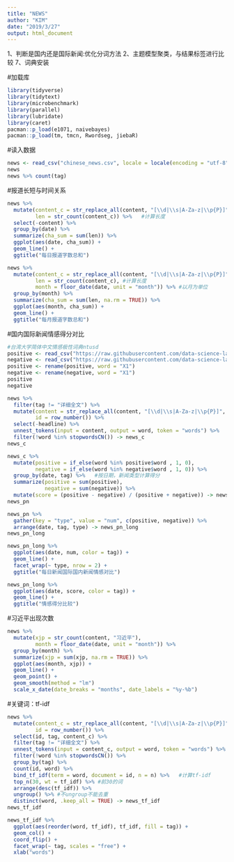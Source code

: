 ---
title: "NEWS"
author: "KIM"
date: "2019/3/27"
output: html_document
---

1、判断是国内还是国际新闻:优化分词方法
2、主题模型聚类，与结果标签进行比较
7、词典安装


#加载库
```{r}
library(tidyverse)
library(tidytext)
library(microbenchmark)
library(parallel)
library(lubridate)
library(caret)
pacman::p_load(e1071, naivebayes)
pacman::p_load(tm, tmcn, Rwordseg, jiebaR)
```

#读入数据
```{r}
news <- read_csv("chinese_news.csv", locale = locale(encoding = "utf-8"))
news
news %>% count(tag)
```

#报道长短与时间关系
```{r, fig.height=6, fig.width=15}
news %>% 
  mutate(content_c = str_replace_all(content, "[\\d|\\s|A-Za-z|\\p{P}]", ""),    #删除数字、不可见字符、英文字母、标点符号
         len = str_count(content_c)) %>%   #计算长度
  select(-content) %>% 
  group_by(date) %>% 
  summarize(cha_sum = sum(len)) %>% 
  ggplot(aes(date, cha_sum)) + 
  geom_line() +
  ggtitle("每日报道字数总和")
```
```{r, fig.height=6, fig.width=15}
news %>% 
  mutate(content_c = str_replace_all(content, "[\\d|\\s|A-Za-z|\\p{P}]", ""),    #删除数字、不可见字符、英文字母、标点符号
         len = str_count(content_c), #计算长度 
         month = floor_date(date, unit = "month")) %>% #以月为单位
  group_by(month) %>% 
  summarize(cha_sum = sum(len, na.rm = TRUE)) %>% 
  ggplot(aes(month, cha_sum)) + 
  geom_line() +
  ggtitle("每月报道字数总和")
```


#国内国际新闻情感得分对比
```{r}
#台湾大学简体中文情感极性词典ntusd
positive <- read_csv("https://raw.githubusercontent.com/data-science-lab/sentimentCN/master/dict/%E5%8F%B0%E6%B9%BE%E5%A4%A7%E5%AD%A6%E7%AE%80%E4%BD%93%E4%B8%AD%E6%96%87%E6%83%85%E6%84%9F%E6%9E%81%E6%80%A7%E8%AF%8D%E5%85%B8ntusd/ntusd-positive.txt", col_names = FALSE)
negative <- read_csv("https://raw.githubusercontent.com/data-science-lab/sentimentCN/master/dict/%E5%8F%B0%E6%B9%BE%E5%A4%A7%E5%AD%A6%E7%AE%80%E4%BD%93%E4%B8%AD%E6%96%87%E6%83%85%E6%84%9F%E6%9E%81%E6%80%A7%E8%AF%8D%E5%85%B8ntusd/ntusd-negative.txt", col_names = FALSE)
positive <- rename(positive, word = "X1")
negative <- rename(negative, word = "X1")
positive
negative
```

```{r}
news %>% 
  filter(tag != "详细全文") %>% 
  mutate(content = str_replace_all(content, "[\\d|\\s|A-Za-z|\\p{P}]", ""),
         id = row_number()) %>% 
  select(-headline) %>% 
  unnest_tokens(input = content, output = word, token = "words") %>%    #每词一行
  filter(!word %in% stopwordsCN()) -> news_c                                     #去除中文停词
news_c
```
```{r}
news_c %>% 
  mutate(positive = if_else(word %in% positive$word , 1, 0),
         negative = if_else(word %in% negative$word , 1, 0)) %>% 
  group_by(date, tag) %>%   #按日期，新闻类型计算得分
  summarize(positive = sum(positive),
            negative = sum(negative)) %>% 
  mutate(score = (positive - negative) / (positive + negative)) -> news_pn    #计算情感得分
news_pn
```
```{r}
news_pn %>% 
  gather(key = "type", value = "num", c(positive, negative)) %>% 
  arrange(date, tag, type) -> news_pn_long
news_pn_long
```


```{r, fig.height=8, fig.width=15}
news_pn_long %>% 
  ggplot(aes(date, num, color = tag)) + 
  geom_line() +
  facet_wrap(~ type, nrow = 2) +
  ggtitle("每日新闻国际国内新闻情感对比")
```
```{r, fig.height=6, fig.width=15}
news_pn_long %>% 
  ggplot(aes(date, score, color = tag)) +
  geom_line() +
  ggtitle("情感得分比较")
```

#习近平出现次数
```{r, fig.height=6, fig.width=15}
news %>% 
  mutate(xjp = str_count(content, "习近平"),
         month = floor_date(date, unit = "month")) %>% 
  group_by(month) %>% 
  summarize(xjp = sum(xjp, na.rm = TRUE)) %>% 
  ggplot(aes(month, xjp)) + 
  geom_line() +
  geom_point() +
  geom_smooth(method = "lm")
  scale_x_date(date_breaks = "months", date_labels = "%y-%b")
```

#关键词：tf-idf
```{r}
news %>% 
  mutate(content_c = str_replace_all(content, "[\\d|\\s|A-Za-z|\\p{P}]", ""),
         id = row_number()) %>% 
  select(id, tag, content_c) %>%
  filter(tag != "详细全文") %>% 
  unnest_tokens(input = content_c, output = word, token = "words") %>% 
  filter(!word %in% stopwordsCN()) %>% 
  group_by(tag) %>% 
  count(id, word) %>% 
  bind_tf_idf(term = word, document = id, n = n) %>%   #计算tf-idf
  top_n(30, wt = tf_idf) %>% #前30的词
  arrange(desc(tf_idf)) %>% 
  ungroup() %>% #不ungroup不能去重
  distinct(word, .keep_all = TRUE) -> news_tf_idf
news_tf_idf
```

```{r, fig.height=8, fig.width=10}
news_tf_idf %>% 
  ggplot(aes(reorder(word, tf_idf), tf_idf, fill = tag)) +
  geom_col() +
  coord_flip() +
  facet_wrap(~ tag, scales = "free") +
  xlab("words")
```
